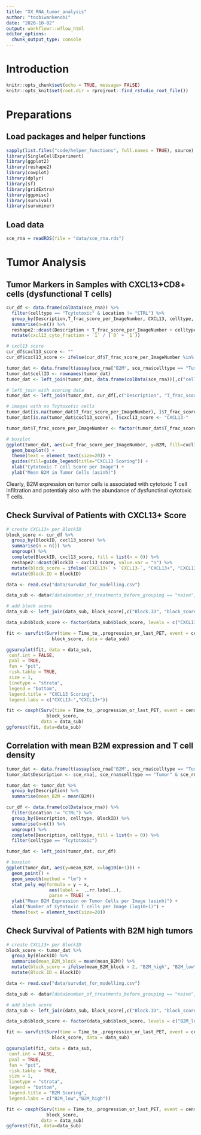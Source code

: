 ```yaml
---
title: "XX_RNA_tumor_analysis"
author: "toobiwankenobi"
date: "2020-10-02"
output: workflowr::wflow_html
editor_options:
  chunk_output_type: console
---
```


# Introduction

```r
knitr::opts_chunk$set(echo = TRUE, message= FALSE)
knitr::opts_knit$set(root.dir = rprojroot::find_rstudio_root_file())
```

# Preparations

## Load packages and helper functions

```r
sapply(list.files("code/helper_functions", full.names = TRUE), source)
library(SingleCellExperiment)
library(ggplot2)
library(reshape2)
library(cowplot)
library(dplyr)
library(sf)
library(gridExtra)
library(ggpmisc)
library(survival)
library(survminer)
```

## Load data

```r
sce_rna = readRDS(file = "data/sce_rna.rds")
```

# Tumor Analysis

## Tumor Markers in Samples with CXCL13+CD8+ cells (dysfunctional T cells)

```r
cur_df <- data.frame(colData(sce_rna)) %>%
  filter(celltype == "Tcytotoxic" & Location != "CTRL") %>%
  group_by(Description,T_frac_score_per_ImageNumber, CXCL13, celltype, BlockID) %>%
  summarise(n=n()) %>%
  reshape2::dcast(Description + T_frac_score_per_ImageNumber + celltype + BlockID ~ CXCL13, value.var = "n", fill = 0) %>%
  mutate(cxcl13_cyto_fraction = `1` / (`0` + `1`))

# cxcl13 score
cur_df$cxcl13_score <- ""
cur_df$cxcl13_score <- ifelse(cur_df$T_frac_score_per_ImageNumber %in% c("med", "high") & cur_df$cxcl13_cyto_fraction > 0.05 & cur_df$`1` > 20, "CXCL13+", "CXCL13-")

tumor_dat <- data.frame(t(assay(sce_rna["B2M", sce_rna$celltype == "Tumor" & sce_rna$Location != "CTRL"], "asinh")))
tumor_dat$cellID <- rownames(tumor_dat)
tumor_dat <- left_join(tumor_dat, data.frame(colData(sce_rna))[,c("cellID", "Description")])

# left_join with scoring data
tumor_dat <- left_join(tumor_dat, cur_df[,c("Description", "T_frac_score_per_ImageNumber", "cxcl13_score")])

# images with no Tcytoxotic cells
tumor_dat[is.na(tumor_dat$T_frac_score_per_ImageNumber), ]$T_frac_score_per_ImageNumber <- "low"
tumor_dat[is.na(tumor_dat$cxcl13_score), ]$cxcl13_score <- "CXCL13-"

tumor_dat$T_frac_score_per_ImageNumber <- factor(tumor_dat$T_frac_score_per_ImageNumber, levels = c("low", "med", "high"))

# boxplot
ggplot(tumor_dat, aes(x=T_frac_score_per_ImageNumber, y=B2M, fill=cxcl13_score)) + 
  geom_boxplot() +
  theme(text = element_text(size=20)) +
  guides(fill=guide_legend(title="CXCL13 Scoring")) +
  xlab("Cytotoxic T cell Score per Image") + 
  ylab("Mean B2M in Tumor Cells (asinh)")
```

Clearly, B2M expression on tumor cells is associated with cytotoxic T cell infiltration and potentialy also with the abundance of dysfunctinal cytotoxic T cells. 

## Check Survival of Patients with CXCL13+ Score

```r
# create CXCL13+ per BlockID
block_score <- cur_df %>%
  group_by(BlockID, cxcl13_score) %>% 
  summarise(n = n()) %>%
  ungroup() %>%
  complete(BlockID, cxcl13_score, fill = list(n = 0)) %>% 
  reshape2::dcast(BlockID ~ cxcl13_score, value.var = "n") %>%
  mutate(block_score = ifelse(`CXCL13+` > `CXCL13-`, "CXCL13+", "CXCL13-")) %>%
  mutate(Block.ID = BlockID)

data <- read.csv("data/survdat_for_modelling.csv")

data_sub <- data#[data$number_of_treatments_before_grouping == "naive",]

# add block score
data_sub <- left_join(data_sub, block_score[,c("Block.ID", "block_score")])

data_sub$block_score <- factor(data_sub$block_score, levels = c("CXCL13-", "CXCL13+"))

fit <- survfit(Surv(time = Time_to_.progression_or_last_PET, event = censoring_progression) ~ 
                 block_score, data = data_sub)

ggsurvplot(fit, data = data_sub,
 conf.int = FALSE,
 pval = TRUE,
 fun = "pct",
 risk.table = TRUE,
 size = 1,
 linetype = "strata",
 legend = "bottom",
 legend.title = "CXCL13 Scoring",
 legend.labs = c("CXCL13-","CXCL13+"))

fit <- coxph(Surv(time = Time_to_.progression_or_last_PET, event = censoring_progression) ~ 
               block_score,
             data = data_sub)
ggforest(fit, data=data_sub)
```


## Correlation with mean B2M expression and T cell density

```r
tumor_dat <- data.frame(t(assay(sce_rna["B2M", sce_rna$celltype == "Tumor" & sce_rna$Location != "CTRL"], "asinh")))
tumor_dat$Description <- sce_rna[, sce_rna$celltype == "Tumor" & sce_rna$Location != "CTRL"]$Description

tumor_dat <- tumor_dat %>%
  group_by(Description) %>%
  summarise(mean_B2M = mean(B2M))

cur_df <- data.frame(colData(sce_rna)) %>%
  filter(Location != "CTRL") %>%
  group_by(Description, celltype, BlockID) %>%
  summarise(n=n()) %>%
  ungroup() %>%
  complete(Description, celltype, fill = list(n = 0)) %>%
  filter(celltype == "Tcytotoxic")

tumor_dat <- left_join(tumor_dat, cur_df)

# boxplot
ggplot(tumor_dat, aes(y=mean_B2M, x=log10(n+1))) + 
  geom_point() +
  geom_smooth(method = "lm") +
  stat_poly_eq(formula = y ~ x, 
                aes(label =  ..rr.label..), 
                parse = TRUE) +
  ylab("Mean B2M Expression on Tumor Cells per Image (asinh)") +
  xlab("Number of Cytotoxic T cells per Image (log10+1)") +
  theme(text = element_text(size=20))
```

## Check Survival of Patients with B2M high tumors

```r
# create CXCL13+ per BlockID
block_score <- tumor_dat %>%
  group_by(BlockID) %>% 
  summarise(mean_B2M_block = mean(mean_B2M)) %>%
  mutate(block_score = ifelse(mean_B2M_block > 2, "B2M_high", "B2M_low")) %>%
  mutate(Block.ID = BlockID)

data <- read.csv("data/survdat_for_modelling.csv")

data_sub <- data#[data$number_of_treatments_before_grouping == "naive",]

# add block score
data_sub <- left_join(data_sub, block_score[,c("Block.ID", "block_score")])

data_sub$block_score <- factor(data_sub$block_score, levels = c("B2M_low", "B2M_high"))

fit <- survfit(Surv(time = Time_to_.progression_or_last_PET, event = censoring_progression) ~ 
                 block_score, data = data_sub)

ggsurvplot(fit, data = data_sub,
 conf.int = FALSE,
 pval = TRUE,
 fun = "pct",
 risk.table = TRUE,
 size = 1,
 linetype = "strata",
 legend = "bottom",
 legend.title = "B2M Scoring",
 legend.labs = c("B2M_low","B2M_high"))

fit <- coxph(Surv(time = Time_to_.progression_or_last_PET, event = censoring_progression) ~ 
               block_score,
             data = data_sub)
ggforest(fit, data=data_sub)
```


